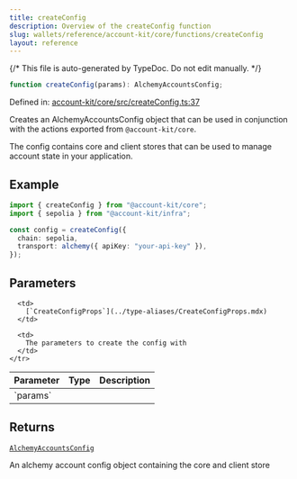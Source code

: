 ```yaml
---
title: createConfig
description: Overview of the createConfig function
slug: wallets/reference/account-kit/core/functions/createConfig
layout: reference
---
```


{/* This file is auto-generated by TypeDoc. Do not edit manually. */}

```ts
function createConfig(params): AlchemyAccountsConfig;
```

Defined in: [account-kit/core/src/createConfig.ts:37](https://github.com/alchemyplatform/aa-sdk/blob/17aad1f572375d42a06c7e3238078a88a435d459/account-kit/core/src/createConfig.ts#L37)

Creates an AlchemyAccountsConfig object that can be used in conjunction with
the actions exported from `@account-kit/core`.

The config contains core and client stores that can be used to manage account state
in your application.

## Example

```ts
import { createConfig } from "@account-kit/core";
import { sepolia } from "@account-kit/infra";

const config = createConfig({
  chain: sepolia,
  transport: alchemy({ apiKey: "your-api-key" }),
});
```

## Parameters

<table>
  <thead>
    <tr>
      <th align="left">Parameter</th>
      <th align="left">Type</th>
      <th align="left">Description</th>
    </tr>
  </thead>

  <tbody>
    <tr>
      <td>
        `params`
      </td>

      <td>
        [`CreateConfigProps`](../type-aliases/CreateConfigProps.mdx)
      </td>

      <td>
        The parameters to create the config with
      </td>
    </tr>

  </tbody>
</table>

## Returns

[`AlchemyAccountsConfig`](../type-aliases/AlchemyAccountsConfig.mdx)

An alchemy account config object containing the core and client store
